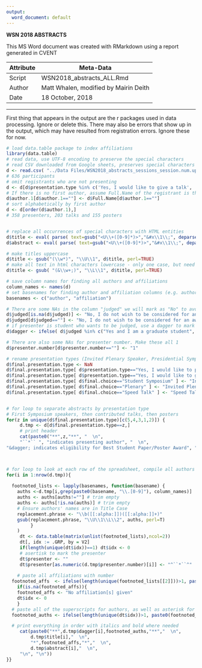 ```yaml
---
output:
  word_document: default
---
```


**WSN 2018 ABSTRACTS**

This MS Word document was  created with RMarkdown using a report generated in CVENT


 Attribute     | Meta-Data
---------------|-------------------------------------------|
 Script        | WSN2018_abstracts_ALL.Rmd                 |
 Author        | Matt Whalen, modified by Mairin Deith     |
 Date          | 18 October, 2018                          |


***

First thing that appears in the output are the r packages used in data processing. Ignore or delete this.
There may also be errors that show up in the output, which may have resulted from registration errors. Ignore these for now.


```r
# load data.table package to index affiliations
library(data.table)
# read data, use UTF-8 encoding to preserve the special characters
# read CSV downloaded from Google sheets, preserves special characters in UTF-8
d <- read.csv( "../Data Files/WSN2018_abstracts_sessions_session.num.update.csv", 1, encoding="UTF-8", stringsAsFactors=F )
# 636 participants
# omit registrants who are not presenting
d <- d[d$presentation.type %in% c('Yes, I would like to give a talk', 'Yes, I would like to present a poster'), ]
# If there is no first author, assume Full.Name of the registrant is the first author
d$author.1[d$author.1==""] <- d$Full.Name[d$author.1==""]
# sort alphabetically by first author
d <- d[order(d$author.1),]
# 358 presenters, 203 talks and 155 posters


# replace all occurrences of special characters with HTML entities
d$title <- eval( parse( text=gsub("<U\\+([0-9]*)>","&#x\\1\\;", deparse(d$title)) ))
d$abstract <- eval( parse( text=gsub("<U\\+([0-9]*)>","&#x\\1\\;", deparse(d$abstract)) )) 

# make titles uppercase
d$title <- gsub("(\\w*)", "\\U\\1", d$title, perl=TRUE)
# make all text in html characters lowercase - only one case, but need a better solution to all us to ignore html characters when making things uppercase
d$title <- gsub( "(&\\w+;)", "\\L\\1", d$title, perl=TRUE)

# save column names for finding all authors and affiliations
column_names <- names(d)
# set basenames for finding author and affiliation columns (e.g. author.1, affiliation.15)
basenames <- c("author", "affiliation")

# There are some NAs in the column "judged" we will mark as "No" to avoid problems with logical statements in for loop below
d$judged[is.na(d$judged)] <- "No, I do not wish to be considered for an award"
d$judged[d$judged==""] <- "No, I do not wish to be considered for an award"
# if presenter is student who wants to be judged, use a dagger to mark their name
d$dagger <- ifelse( d$judged %in% c("Yes and I am a graduate student", "Yes and I am an undergraduate student"), "&dagger;", "" )

# There are also some NAs for presenter number. Make these all 1
d$presenter.number[d$presenter.number==""] <- "1"

# rename presentation types (Invited Plenary Speaker, Presidential Symposium, Student Symposium, Contributed Talks, Contributed Posters
d$final.presentation.type <- NaN
d$final.presentation.type[ d$presentation.type=="Yes, I would like to present a poster" ] <- "Contributed Posters"
d$final.presentation.type[ d$presentation.type=="Yes, I would like to give a talk" ] <- "Contributed Talks"
d$final.presentation.type[ d$final.choice=="Student Symposium" ] <- "Invited Symposium Speakers"
d$final.presentation.type[ d$final.choice=="Plenary" ] <- "Invited Plenary Speaker"
d$final.presentation.type[ d$final.choice=="Speed Talk" ] <- "Speed Talk"


# for loop to separate abstracts by presentation type
# First Symposium speakers, then contributed talks, then posters
for(z in unique(d$final.presentation.type)[c(5,4,3,1,2)]) {
     d.tmp <- d[d$final.presentation.type==z,]
     # print header
     cat(paste0("**",z,"**", "  \n",
     "``*`` ", "indicates presenting author", "  \n",
"&dagger; indicates eligibility for Best Student Paper/Poster Award", "  \n","\n"))



# for loop to look at each row of the spreadsheet, compile all authors and match with their affiliations, make affiliation footnotes, and concatenate and print the abstract
for(i in 1:nrow(d.tmp)){
     
  footnoted_lists <- lapply(basenames, function(basename) {
    auths <-d.tmp[i,grep(paste0(basename, "\\.[0-9]"), column_names)]
    auths <- auths[auths!=""] # trim empty
    auths <- auths[!is.na(auths)] # trim empty
    # Ensure authors' names are in Title Case
    replacement.phrase <- "\\b([[:alpha:]])([[:alpha:]]+)"
    gsub(replacement.phrase, "\\U\\1\\L\\2", auths, perl=T)
         }
    )
     dt <- data.table(matrix(unlist(footnoted_lists),ncol=2))
     dt[, idx := .GRP, by = V2]
     if(length(unique(dt$idx))==1) dt$idx <- 0
     # asertisk to mark the presenter
     dt$presenter <- ""
     dt$presenter[as.numeric(d.tmp$presenter.number)[i]] <- "^``*``^"
     
    # paste all affiliations with number
  footnoted_affs  <- ifelse(length(unique(footnoted_lists[[2]]))>1, paste0(1:length(unique(footnoted_lists[[2]]))," - ", unique(footnoted_lists[[2]]), collapse=", "), unique(footnoted_lists[[2]]))
    if(is.na(footnoted_affs)){
    footnoted_affs <- "No affiliation[s] given"
    dt$idx <- 0
    }
  # paste all of the superscripts for authors, as well as asterisk for presenter
  footnoted_auths <- ifelse(length(unique(dt$idx))>1, paste0(footnoted_lists[[1]], " ^",dt$idx, "^", dt$presenter, collapse=", "), paste0(footnoted_lists[[1]], dt$presenter,collapse=", "))

  # print everything in order with italics and bold where needed
     cat(paste0("**",d.tmp$dagger[i],footnoted_auths,"**","  \n",
         d.tmp$title[i],"  \n",
         "*",footnoted_affs,"*","  \n",
         d.tmp$abstract[i],"  \n", 
     "\n", "\n"))
}}
```

